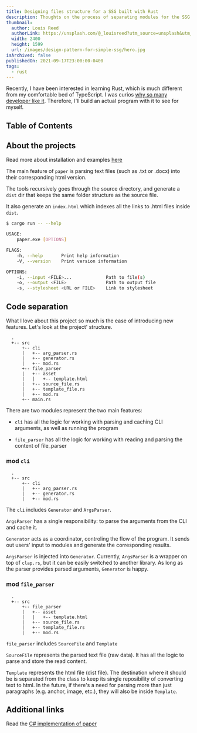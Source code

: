 ```yaml
---
title: Designing files structure for a SSG built with Rust
description: Thoughts on the process of separating modules for the SSG paper
thumbnail:
  author: Louis Reed
  authorLink: https://unsplash.com/@_louisreed?utm_source=unsplash&utm_medium=referral&utm_content=creditCopyText
  width: 2400
  height: 1599
  url: /images/design-pattern-for-simple-ssg/hero.jpg
isArchived: false
publishedOn: 2021-09-17T23:00:00-0400
tags:
  - rust
---
```


Recently, I have been interested in learning Rust, which is much different from my comfortable bed of TypeScript. I was curios [why so many developer like it](https://insights.stackoverflow.com/survey/2021). Therefore, I'll build an actual program with it to see for myself.

## Table of Contents

## About the projects

Read more about installation and examples [here](https://github.com/Andrewnt219/paper)

The main feature of `paper` is parsing text files (such as .txt or .docx) into their corresponding html version.

The tools recursively goes through the source directory, and generate a `dist` dir that keeps the same folder structure as the source file.

It also generate an `index.html` which indexes all the links to .html files inside `dist`.

```bash
$ cargo run -- --help

USAGE:
    paper.exe [OPTIONS]

FLAGS:
    -h, --help       Print help information
    -V, --version    Print version information

OPTIONS:
    -i, --input <FILE>...             Path to file(s)
    -o, --output <FILE>               Path to output file
    -s, --stylesheet <URL or FILE>    Link to stylesheet
```

## Code separation

What I love about this project so much is the ease of introducing new features. Let's look at the project' structure.

```
  .
  +-- src
      +-- cli
      |   +-- arg_parser.rs
      |   +-- generator.rs
      |   +-- mod.rs
      +-- file_parser
      |   +-- asset
      |   |   +-- template.html
      |   +-- source_file.rs
      |   +-- template_file.rs
      |   +-- mod.rs
      +-- main.rs

```

There are two modules represent the two main features:

- `cli` has all the logic for working with parsing and caching CLI arguments, as well as running the program

- `file_parser` has all the logic for working with reading and parsing the content of file_parser

### mod `cli`

```
  .
  +-- src
      +-- cli
      |   +-- arg_parser.rs
      |   +-- generator.rs
      |   +-- mod.rs

```

The `cli` includes `Generator` and `ArgsParser`.

`ArgsParser` has a single responsibility: to parse the arguments from the CLI and cache it.

`Generator` acts as a coordinator, controling the flow of the program. It sends out users' input to modules and generate the corresponding results.

`ArgsParser` is injected into `Generator`. Currently, `ArgsParser` is a wrapper on top of `clap.rs`, but it can be easily switched to another library. As long as the parser provides parsed arguments, `Generator` is happy.

### mod `file_parser`

```
  .
  +-- src
      +-- file_parser
      |   +-- asset
      |   |   +-- template.html
      |   +-- source_file.rs
      |   +-- template_file.rs
      |   +-- mod.rs
```

`file_parser` includes `SourceFile` and `Template`

`SourceFile` represents the parsed text file (raw data). It has all the logic to parse and store the read content.

`Template` represents the html file (dist file). The destination where it should be is separated from the class to keep its single reposibility of converting text to html. In the future, if there's a need for parsing more than just paragraphs (e.g. anchor, image, etc.), they will also be inside `Template`.

## Additional links

Read the [C# implementation of paper](/post/reimagine-designing-files-structure-for-a-SSG)
